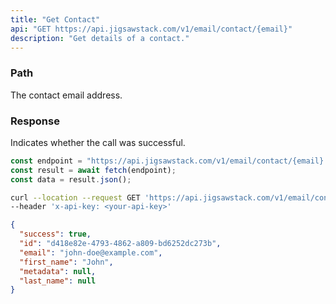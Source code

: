 ```yaml
---
title: "Get Contact"
api: "GET https://api.jigsawstack.com/v1/email/contact/{email}"
description: "Get details of a contact."
---
```


### Path

<ParamField path="email" type="string" required>
  The contact email address.
</ParamField>

<Snippet file="header.mdx" />

### Response

<ResponseField name="success" type="boolean">
  Indicates whether the call was successful.
</ResponseField>

<RequestExample>

```javascript Node.js
const endpoint = "https://api.jigsawstack.com/v1/email/contact/{email}'";
const result = await fetch(endpoint);
const data = result.json();
```

```bash cURL
curl --location --request GET 'https://api.jigsawstack.com/v1/email/contact/{email}' \
--header 'x-api-key: <your-api-key>'
```

</RequestExample>

<ResponseExample>

```json Response
{
  "success": true,
  "id": "d418e82e-4793-4862-a809-bd6252dc273b",
  "email": "john-doe@example.com",
  "first_name": "John",
  "metadata": null,
  "last_name": null
}
```

</ResponseExample>
